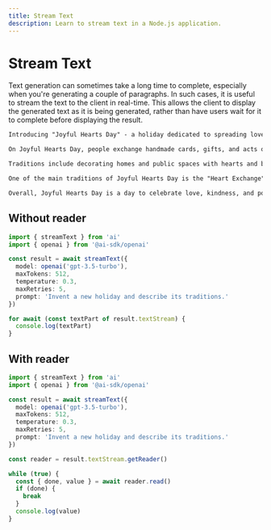 ```yaml
---
title: Stream Text
description: Learn to stream text in a Node.js application.
---
```


# Stream Text

Text generation can sometimes take a long time to complete, especially when you're generating a couple of paragraphs.
In such cases, it is useful to stream the text to the client in real-time.
This allows the client to display the generated text as it is being generated,
rather than have users wait for it to complete before displaying the result.

```txt
Introducing "Joyful Hearts Day" - a holiday dedicated to spreading love, joy, and kindness to others.

On Joyful Hearts Day, people exchange handmade cards, gifts, and acts of kindness to show appreciation and love for their friends, family, and community members. It is a day to focus on positivity and gratitude, spreading happiness and warmth to those around us.

Traditions include decorating homes and public spaces with hearts and bright colors, hosting community events such as charity drives, volunteer projects, and festive gatherings. People also participate in random acts of kindness, such as paying for someone's coffee, leaving encouraging notes for strangers, or simply offering a helping hand to those in need.

One of the main traditions of Joyful Hearts Day is the "Heart Exchange" where people write heartfelt messages to loved ones and exchange them in person or through mail. These messages can be words of encouragement, expressions of gratitude, or simply a reminder of how much they are loved.

Overall, Joyful Hearts Day is a day to celebrate love, kindness, and positivity, and to spread joy and happiness to all those around us. It is a reminder to appreciate the people in our lives and to make the world a brighter and more loving place.
```

## Without reader

```ts file='index.ts'
import { streamText } from 'ai'
import { openai } from '@ai-sdk/openai'

const result = await streamText({
  model: openai('gpt-3.5-turbo'),
  maxTokens: 512,
  temperature: 0.3,
  maxRetries: 5,
  prompt: 'Invent a new holiday and describe its traditions.'
})

for await (const textPart of result.textStream) {
  console.log(textPart)
}
```

## With reader

```ts file='index.ts'
import { streamText } from 'ai'
import { openai } from '@ai-sdk/openai'

const result = await streamText({
  model: openai('gpt-3.5-turbo'),
  maxTokens: 512,
  temperature: 0.3,
  maxRetries: 5,
  prompt: 'Invent a new holiday and describe its traditions.'
})

const reader = result.textStream.getReader()

while (true) {
  const { done, value } = await reader.read()
  if (done) {
    break
  }
  console.log(value)
}
```

